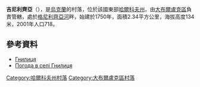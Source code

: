 {{coord|49|59|51|N|37|12|2|E|scale:100000_region:UA|display=title}}

'''吉尼利齊亞'''（{{lang-uk|Гнилиця}}），是[[烏克蘭|烏克蘭]]的村落，位於該國東部[[哈爾科夫州|哈爾科夫州]]，由[[大布爾盧克區|大布爾盧克區]]負責管轄，處於[[格尼利齊亞河_(普肖爾河支流)|格尼利齊亞河]]畔，始建於1750年，面積2.34平方公里，海拔高度134米，2001年人口718。

==參考資料==
*[http://gska2.rada.gov.ua/pls/z7502/A005?rdat1=09.01.2009&rf7571=32661 Гнилиця]{{dead link|date=2017年12月 |bot=InternetArchiveBot |fix-attempted=yes }}
* [http://weather.in.ua/ua/har'kovskaja/5295 Погода в селі Гнилиця] {{Wayback|url=http://weather.in.ua/ua/har'kovskaja/5295 |date=20200813181748 }}

{{DEFAULTSORT:Гнилиця}}
[[Category:哈爾科夫州村落|Category:哈爾科夫州村落]]
[[Category:大布爾盧克區村落|Category:大布爾盧克區村落]]


{{Kharkiv-geo-stub}}